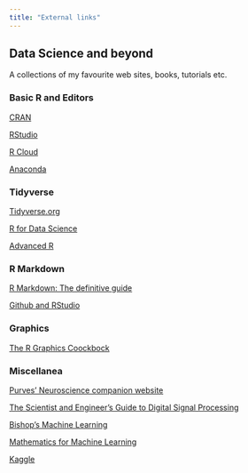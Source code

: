 ```yaml
---
title: "External links"
---
```


## Data Science and beyond {.tabset .tabset-fade .tabset-pills}

A collections of my favourite web sites, books, tutorials etc.

### Basic R and Editors

[CRAN](https://cran.r-project.org/)

[RStudio](https://rstudio.com/)

[R Cloud](https://rstudio.cloud/)

[Anaconda](https://www.anaconda.com/distribution/)

### Tidyverse

[Tidyverse.org](https://www.tidyverse.org/)

[R for Data Science](https://r4ds.had.co.nz/)

[Advanced R](https://adv-r.hadley.nz/)

### R Markdown

[R Markdown: The definitive guide](https://bookdown.org/yihui/rmarkdown/)

[Github and RStudio](https://resources.github.com/whitepapers/github-and-rstudio/)

### Graphics

[The R Graphics Coockbock](http://www.cookbook-r.com/Graphs/)

### Miscellanea

[Purves' Neuroscience companion website](https://neuroscience5e.sinauer.com/)

[The Scientist and Engineer's Guide to Digital Signal Processing](http://www.dspguide.com/)

[Bishop's Machine Learning](https://www.microsoft.com/en-us/research/people/cmbishop/prml-book/)

[Mathematics for Machine Learning](https://mml-book.github.io/)

[Kaggle](https://www.kaggle.com/)

